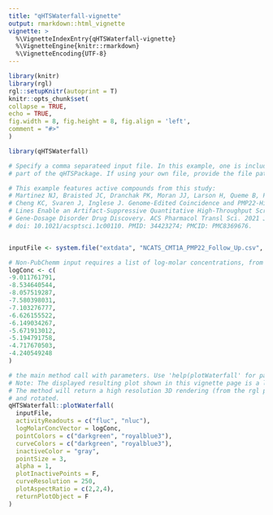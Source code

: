 ```yaml
---
title: "qHTSWaterfall-vignette"
output: rmarkdown::html_vignette
vignette: >
  %\VignetteIndexEntry{qHTSWaterfall-vignette}
  %\VignetteEngine{knitr::rmarkdown}
  %\VignetteEncoding{UTF-8}
---
```


```r
library(knitr)
library(rgl)
rgl::setupKnitr(autoprint = T)
knitr::opts_chunk$set(
collapse = TRUE,
echo = TRUE,
fig.width = 8, fig.height = 8, fig.align = 'left',
comment = "#>"
)
```

```r
library(qHTSWaterfall)

# Specify a comma separateed input file. In this example, one is included as 
# part of the qHTSPackage. If using your own file, provide the file path here.

# This example features active compounds from this study:
# Martinez NJ, Braisted JC, Dranchak PK, Moran JJ, Larson H, Queme B, Pak E, Dutra A, Rai G, 
# Cheng KC, Svaren J, Inglese J. Genome-Edited Coincidence and PMP22-HiBiT Fusion Reporter Cell 
# Lines Enable an Artifact-Suppressive Quantitative High-Throughput Screening Strategy for PMP22
# Gene-Dosage Disorder Drug Discovery. ACS Pharmacol Transl Sci. 2021 Jun 10;4(4):1422-1436.
# doi: 10.1021/acsptsci.1c00110. PMID: 34423274; PMCID: PMC8369676.


inputFile <- system.file("extdata", "NCATS_CMT1A_PMP22_Follow_Up.csv", package="qHTSWaterfall")

# Non-PubChemm input requires a list of log-molar concentrations, from low to high #concentration.
logConc <- c(
-9.011761791,
-8.534640544,
-8.057519287,
-7.580398031,
-7.103276777,
-6.626155522,
-6.149034267,
-5.671913012,
-5.194791758,
-4.717670503,
-4.240549248
)

# the main method call with parameters. Use 'help(plotWaterfall' for parameter descriptions.)
# Note: The displayed resulting plot shown in this vignette page is a low resolution static image.
# The method will return a high resolution 3D rendering (from the rgl package) that can be resized
# and rotated.
qHTSWaterfall::plotWaterfall(
  inputFile,
  activityReadouts = c("fluc", "nluc"),
  logMolarConcVector = logConc,
  pointColors = c("darkgreen", "royalblue3"),
  curveColors = c("darkgreen", "royalblue3"),
  inactiveColor = "gray",
  pointSize = 3,
  alpha = 1,
  plotInactivePoints = F,
  curveResolution = 250,
  plotAspectRatio = c(2,2,4),
  returnPlotObject = F
)
```
